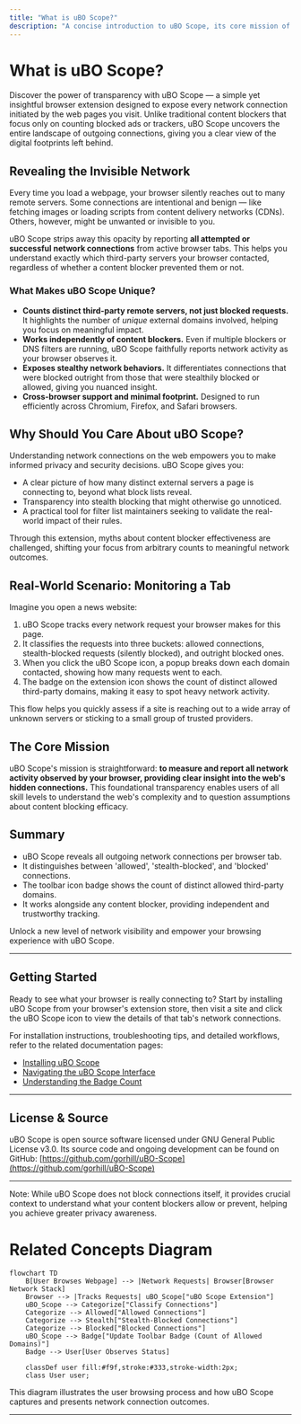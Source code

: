 ```yaml
---
title: "What is uBO Scope?"
description: "A concise introduction to uBO Scope, its core mission of exposing all outgoing network connections from web pages, and the insights it provides beyond typical ad-blocking stats. This page sets the foundation for all users, regardless of technical background."
---
```


# What is uBO Scope?

Discover the power of transparency with uBO Scope — a simple yet insightful browser extension designed to expose every network connection initiated by the web pages you visit. Unlike traditional content blockers that focus only on counting blocked ads or trackers, uBO Scope uncovers the entire landscape of outgoing connections, giving you a clear view of the digital footprints left behind.

## Revealing the Invisible Network

Every time you load a webpage, your browser silently reaches out to many remote servers. Some connections are intentional and benign — like fetching images or loading scripts from content delivery networks (CDNs). Others, however, might be unwanted or invisible to you.

uBO Scope strips away this opacity by reporting **all attempted or successful network connections** from active browser tabs. This helps you understand exactly which third-party servers your browser contacted, regardless of whether a content blocker prevented them or not.

### What Makes uBO Scope Unique?

- **Counts distinct third-party remote servers, not just blocked requests.** It highlights the number of *unique* external domains involved, helping you focus on meaningful impact.
- **Works independently of content blockers.** Even if multiple blockers or DNS filters are running, uBO Scope faithfully reports network activity as your browser observes it.
- **Exposes stealthy network behaviors.** It differentiates connections that were blocked outright from those that were stealthily blocked or allowed, giving you nuanced insight.
- **Cross-browser support and minimal footprint.** Designed to run efficiently across Chromium, Firefox, and Safari browsers.

## Why Should You Care About uBO Scope?

Understanding network connections on the web empowers you to make informed privacy and security decisions. uBO Scope gives you:

- A clear picture of how many distinct external servers a page is connecting to, beyond what block lists reveal.
- Transparency into stealth blocking that might otherwise go unnoticed.
- A practical tool for filter list maintainers seeking to validate the real-world impact of their rules.

Through this extension, myths about content blocker effectiveness are challenged, shifting your focus from arbitrary counts to meaningful network outcomes.

## Real-World Scenario: Monitoring a Tab

Imagine you open a news website:

1. uBO Scope tracks every network request your browser makes for this page.
2. It classifies the requests into three buckets: allowed connections, stealth-blocked requests (silently blocked), and outright blocked ones.
3. When you click the uBO Scope icon, a popup breaks down each domain contacted, showing how many requests went to each.
4. The badge on the extension icon shows the count of distinct allowed third-party domains, making it easy to spot heavy network activity.

This flow helps you quickly assess if a site is reaching out to a wide array of unknown servers or sticking to a small group of trusted providers.

## The Core Mission

uBO Scope's mission is straightforward: **to measure and report all network activity observed by your browser, providing clear insight into the web's hidden connections.** This foundational transparency enables users of all skill levels to understand the web's complexity and to question assumptions about content blocking efficacy.

## Summary

- uBO Scope reveals all outgoing network connections per browser tab.
- It distinguishes between 'allowed', 'stealth-blocked', and 'blocked' connections.
- The toolbar icon badge shows the count of distinct allowed third-party domains.
- It works alongside any content blocker, providing independent and trustworthy tracking.

Unlock a new level of network visibility and empower your browsing experience with uBO Scope.

---

## Getting Started

Ready to see what your browser is really connecting to? Start by installing uBO Scope from your browser's extension store, then visit a site and click the uBO Scope icon to view the details of that tab's network connections.

For installation instructions, troubleshooting tips, and detailed workflows, refer to the related documentation pages:

- [Installing uBO Scope](https://github.com/gorhill/uBO-Scope)
- [Navigating the uBO Scope Interface](/overview/core-concepts-architecture/navigating-ubo-scope-ui)
- [Understanding the Badge Count](/guides/using-ubo-scope/interpreting-badge)


---

## License & Source

uBO Scope is open source software licensed under GNU General Public License v3.0. Its source code and ongoing development can be found on GitHub: [https://github.com/gorhill/uBO-Scope](https://github.com/gorhill/uBO-Scope)

---

<Info>
Note: While uBO Scope does not block connections itself, it provides crucial context to understand what your content blockers allow or prevent, helping you achieve greater privacy awareness.
</Info>

# Related Concepts Diagram

```mermaid
flowchart TD
    B[User Browses Webpage] --> |Network Requests| Browser[Browser Network Stack]
    Browser --> |Tracks Requests| uBO_Scope["uBO Scope Extension"]
    uBO_Scope --> Categorize["Classify Connections"]
    Categorize --> Allowed["Allowed Connections"]
    Categorize --> Stealth["Stealth-Blocked Connections"]
    Categorize --> Blocked["Blocked Connections"]
    uBO_Scope --> Badge["Update Toolbar Badge (Count of Allowed Domains)"]
    Badge --> User[User Observes Status]

    classDef user fill:#f9f,stroke:#333,stroke-width:2px;
    class User user;
```

This diagram illustrates the user browsing process and how uBO Scope captures and presents network connection outcomes.

---